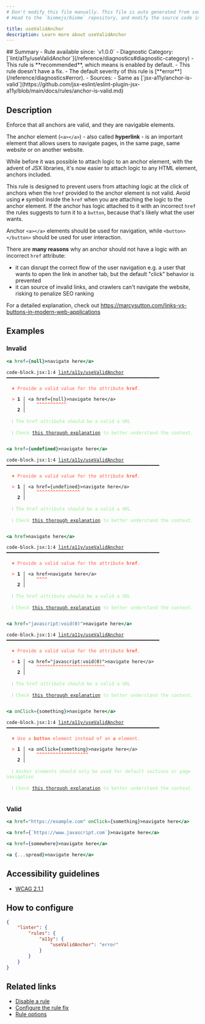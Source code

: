```yaml
---
# Don't modify this file manually. This file is auto generated from source, and you will lose your changes next time the website is built.
# Head to the `biomejs/biome` repository, and modify the source code in there.

title: useValidAnchor
description: Learn more about useValidAnchor
---
```


<Tabs>
<TabItem label="JSX and TSX" icon="seti:javascript">
## Summary
- Rule available since: `v1.0.0`
- Diagnostic Category: [`lint/a11y/useValidAnchor`](/reference/diagnostics#diagnostic-category)
- This rule is **recommended**, which means is enabled by default.
- This rule doesn't have a fix.
- The default severity of this rule is [**error**](/reference/diagnostics#error).
- Sources: 
  - Same as [`jsx-a11y/anchor-is-valid`](https://github.com/jsx-eslint/eslint-plugin-jsx-a11y/blob/main/docs/rules/anchor-is-valid.md)

## Description
Enforce that all anchors are valid, and they are navigable elements.

The anchor element (`<a></a>`) - also called **hyperlink** - is an important element
that allows users to navigate pages, in the same page, same website or on another website.

While before it was possible to attach logic to an anchor element, with the advent of JSX libraries,
it's now  easier to attach logic to any HTML element, anchors included.

This rule is designed to prevent users from attaching logic at the click of anchors when the `href`
provided to the anchor element is not valid. Avoid using `#` symbol inside the `href` when you are
attaching the logic to the anchor element. If the anchor has logic attached to it with an incorrect `href`
the rules suggests to turn it to a `button`, because that's likely what the user wants.

Anchor `<a></a>` elements should be used for navigation, while `<button></button>` should be
used for user interaction.

There are **many reasons** why an anchor should not have a logic with an incorrect `href` attribute:

- it can disrupt the correct flow of the user navigation e.g. a user that wants to open the link
in another tab, but the default "click" behavior is prevented
- it can source of invalid links, and crawlers can't navigate the website, risking to penalize
SEO ranking

For a detailed explanation, check out https://marcysutton.com/links-vs-buttons-in-modern-web-applications

## Examples

### Invalid

```jsx
<a href={null}>navigate here</a>
```

<pre class="language-text"><code class="language-text">code-block.jsx:1:4 <a href="https://biomejs.dev/linter/rules/use-valid-anchor">lint/a11y/useValidAnchor</a> ━━━━━━━━━━━━━━━━━━━━━━━━━━━━━━━━━━━━━━━━━━━━━━━━━━━━━━━━<br /><br />  <strong><span style="color: Tomato;">✖</span></strong> <span style="color: Tomato;">Provide a valid value for the attribute </span><span style="color: Tomato;"><strong>href</strong></span><span style="color: Tomato;">.</span><br />  <br />  <strong><span style="color: Tomato;">&gt;</span></strong> <strong>1 │ </strong>&lt;a href=&#123;null&#125;&gt;navigate here&lt;/a&gt;<br />   <strong>   │ </strong>   <strong><span style="color: Tomato;">^</span></strong><strong><span style="color: Tomato;">^</span></strong><strong><span style="color: Tomato;">^</span></strong><strong><span style="color: Tomato;">^</span></strong><strong><span style="color: Tomato;">^</span></strong><strong><span style="color: Tomato;">^</span></strong><strong><span style="color: Tomato;">^</span></strong><strong><span style="color: Tomato;">^</span></strong><strong><span style="color: Tomato;">^</span></strong><strong><span style="color: Tomato;">^</span></strong><strong><span style="color: Tomato;">^</span></strong><br />    <strong>2 │ </strong><br />  <br />  <strong><span style="color: lightgreen;">ℹ</span></strong> <span style="color: lightgreen;">The href attribute should be a valid a URL</span><br />  <br />  <strong><span style="color: lightgreen;">ℹ</span></strong> <span style="color: lightgreen;">Check </span><span style="color: lightgreen;"><a href="https://marcysutton.com/links-vs-buttons-in-modern-web-applications">this thorough explanation</a></span><span style="color: lightgreen;"> to better understand the context.</span><br />  <br /></code></pre>

```jsx
<a href={undefined}>navigate here</a>
```

<pre class="language-text"><code class="language-text">code-block.jsx:1:4 <a href="https://biomejs.dev/linter/rules/use-valid-anchor">lint/a11y/useValidAnchor</a> ━━━━━━━━━━━━━━━━━━━━━━━━━━━━━━━━━━━━━━━━━━━━━━━━━━━━━━━━<br /><br />  <strong><span style="color: Tomato;">✖</span></strong> <span style="color: Tomato;">Provide a valid value for the attribute </span><span style="color: Tomato;"><strong>href</strong></span><span style="color: Tomato;">.</span><br />  <br />  <strong><span style="color: Tomato;">&gt;</span></strong> <strong>1 │ </strong>&lt;a href=&#123;undefined&#125;&gt;navigate here&lt;/a&gt;<br />   <strong>   │ </strong>   <strong><span style="color: Tomato;">^</span></strong><strong><span style="color: Tomato;">^</span></strong><strong><span style="color: Tomato;">^</span></strong><strong><span style="color: Tomato;">^</span></strong><strong><span style="color: Tomato;">^</span></strong><strong><span style="color: Tomato;">^</span></strong><strong><span style="color: Tomato;">^</span></strong><strong><span style="color: Tomato;">^</span></strong><strong><span style="color: Tomato;">^</span></strong><strong><span style="color: Tomato;">^</span></strong><strong><span style="color: Tomato;">^</span></strong><strong><span style="color: Tomato;">^</span></strong><strong><span style="color: Tomato;">^</span></strong><strong><span style="color: Tomato;">^</span></strong><strong><span style="color: Tomato;">^</span></strong><strong><span style="color: Tomato;">^</span></strong><br />    <strong>2 │ </strong><br />  <br />  <strong><span style="color: lightgreen;">ℹ</span></strong> <span style="color: lightgreen;">The href attribute should be a valid a URL</span><br />  <br />  <strong><span style="color: lightgreen;">ℹ</span></strong> <span style="color: lightgreen;">Check </span><span style="color: lightgreen;"><a href="https://marcysutton.com/links-vs-buttons-in-modern-web-applications">this thorough explanation</a></span><span style="color: lightgreen;"> to better understand the context.</span><br />  <br /></code></pre>

```jsx
<a href>navigate here</a>
```

<pre class="language-text"><code class="language-text">code-block.jsx:1:4 <a href="https://biomejs.dev/linter/rules/use-valid-anchor">lint/a11y/useValidAnchor</a> ━━━━━━━━━━━━━━━━━━━━━━━━━━━━━━━━━━━━━━━━━━━━━━━━━━━━━━━━<br /><br />  <strong><span style="color: Tomato;">✖</span></strong> <span style="color: Tomato;">Provide a valid value for the attribute </span><span style="color: Tomato;"><strong>href</strong></span><span style="color: Tomato;">.</span><br />  <br />  <strong><span style="color: Tomato;">&gt;</span></strong> <strong>1 │ </strong>&lt;a href&gt;navigate here&lt;/a&gt;<br />   <strong>   │ </strong>   <strong><span style="color: Tomato;">^</span></strong><strong><span style="color: Tomato;">^</span></strong><strong><span style="color: Tomato;">^</span></strong><strong><span style="color: Tomato;">^</span></strong><br />    <strong>2 │ </strong><br />  <br />  <strong><span style="color: lightgreen;">ℹ</span></strong> <span style="color: lightgreen;">The href attribute should be a valid a URL</span><br />  <br />  <strong><span style="color: lightgreen;">ℹ</span></strong> <span style="color: lightgreen;">Check </span><span style="color: lightgreen;"><a href="https://marcysutton.com/links-vs-buttons-in-modern-web-applications">this thorough explanation</a></span><span style="color: lightgreen;"> to better understand the context.</span><br />  <br /></code></pre>

```jsx
<a href="javascript:void(0)">navigate here</a>
```

<pre class="language-text"><code class="language-text">code-block.jsx:1:4 <a href="https://biomejs.dev/linter/rules/use-valid-anchor">lint/a11y/useValidAnchor</a> ━━━━━━━━━━━━━━━━━━━━━━━━━━━━━━━━━━━━━━━━━━━━━━━━━━━━━━━━<br /><br />  <strong><span style="color: Tomato;">✖</span></strong> <span style="color: Tomato;">Provide a valid value for the attribute </span><span style="color: Tomato;"><strong>href</strong></span><span style="color: Tomato;">.</span><br />  <br />  <strong><span style="color: Tomato;">&gt;</span></strong> <strong>1 │ </strong>&lt;a href=&quot;javascript:void(0)&quot;&gt;navigate here&lt;/a&gt;<br />   <strong>   │ </strong>   <strong><span style="color: Tomato;">^</span></strong><strong><span style="color: Tomato;">^</span></strong><strong><span style="color: Tomato;">^</span></strong><strong><span style="color: Tomato;">^</span></strong><strong><span style="color: Tomato;">^</span></strong><strong><span style="color: Tomato;">^</span></strong><strong><span style="color: Tomato;">^</span></strong><strong><span style="color: Tomato;">^</span></strong><strong><span style="color: Tomato;">^</span></strong><strong><span style="color: Tomato;">^</span></strong><strong><span style="color: Tomato;">^</span></strong><strong><span style="color: Tomato;">^</span></strong><strong><span style="color: Tomato;">^</span></strong><strong><span style="color: Tomato;">^</span></strong><strong><span style="color: Tomato;">^</span></strong><strong><span style="color: Tomato;">^</span></strong><strong><span style="color: Tomato;">^</span></strong><strong><span style="color: Tomato;">^</span></strong><strong><span style="color: Tomato;">^</span></strong><strong><span style="color: Tomato;">^</span></strong><strong><span style="color: Tomato;">^</span></strong><strong><span style="color: Tomato;">^</span></strong><strong><span style="color: Tomato;">^</span></strong><strong><span style="color: Tomato;">^</span></strong><strong><span style="color: Tomato;">^</span></strong><br />    <strong>2 │ </strong><br />  <br />  <strong><span style="color: lightgreen;">ℹ</span></strong> <span style="color: lightgreen;">The href attribute should be a valid a URL</span><br />  <br />  <strong><span style="color: lightgreen;">ℹ</span></strong> <span style="color: lightgreen;">Check </span><span style="color: lightgreen;"><a href="https://marcysutton.com/links-vs-buttons-in-modern-web-applications">this thorough explanation</a></span><span style="color: lightgreen;"> to better understand the context.</span><br />  <br /></code></pre>

```jsx
<a onClick={something}>navigate here</a>
```

<pre class="language-text"><code class="language-text">code-block.jsx:1:4 <a href="https://biomejs.dev/linter/rules/use-valid-anchor">lint/a11y/useValidAnchor</a> ━━━━━━━━━━━━━━━━━━━━━━━━━━━━━━━━━━━━━━━━━━━━━━━━━━━━━━━━<br /><br />  <strong><span style="color: Tomato;">✖</span></strong> <span style="color: Tomato;">Use a </span><span style="color: Tomato;"><strong>button</strong></span><span style="color: Tomato;"> element instead of an </span><span style="color: Tomato;"><strong>a</strong></span><span style="color: Tomato;"> element.</span><br />  <br />  <strong><span style="color: Tomato;">&gt;</span></strong> <strong>1 │ </strong>&lt;a onClick=&#123;something&#125;&gt;navigate here&lt;/a&gt;<br />   <strong>   │ </strong>   <strong><span style="color: Tomato;">^</span></strong><strong><span style="color: Tomato;">^</span></strong><strong><span style="color: Tomato;">^</span></strong><strong><span style="color: Tomato;">^</span></strong><strong><span style="color: Tomato;">^</span></strong><strong><span style="color: Tomato;">^</span></strong><strong><span style="color: Tomato;">^</span></strong><strong><span style="color: Tomato;">^</span></strong><strong><span style="color: Tomato;">^</span></strong><strong><span style="color: Tomato;">^</span></strong><strong><span style="color: Tomato;">^</span></strong><strong><span style="color: Tomato;">^</span></strong><strong><span style="color: Tomato;">^</span></strong><strong><span style="color: Tomato;">^</span></strong><strong><span style="color: Tomato;">^</span></strong><strong><span style="color: Tomato;">^</span></strong><strong><span style="color: Tomato;">^</span></strong><strong><span style="color: Tomato;">^</span></strong><strong><span style="color: Tomato;">^</span></strong><br />    <strong>2 │ </strong><br />  <br />  <strong><span style="color: lightgreen;">ℹ</span></strong> <span style="color: lightgreen;">Anchor elements should only be used for default sections or page navigation</span><br />  <br />  <strong><span style="color: lightgreen;">ℹ</span></strong> <span style="color: lightgreen;">Check </span><span style="color: lightgreen;"><a href="https://marcysutton.com/links-vs-buttons-in-modern-web-applications">this thorough explanation</a></span><span style="color: lightgreen;"> to better understand the context.</span><br />  <br /></code></pre>

### Valid

```jsx
<a href="https://example.com" onClick={something}>navigate here</a>
```

```jsx
<a href={`https://www.javascript.com`}>navigate here</a>
```

```jsx
<a href={somewhere}>navigate here</a>
```

```jsx
<a {...spread}>navigate here</a>
```

## Accessibility guidelines

- [WCAG 2.1.1](https://www.w3.org/WAI/WCAG21/Understanding/keyboard)

## How to configure
```json title="biome.json"
{
	"linter": {
		"rules": {
			"a11y": {
				"useValidAnchor": "error"
			}
		}
	}
}

```
## Related links

- [Disable a rule](/linter/#disable-a-lint-rule)
- [Configure the rule fix](/linter#configure-the-rule-fix)
- [Rule options](/linter/#rule-options)

</TabItem>
</Tabs>

